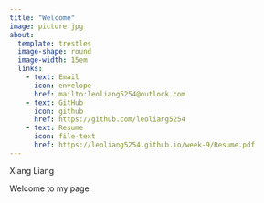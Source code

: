 ```yaml
---
title: "Welcome"
image: picture.jpg
about:
  template: trestles
  image-shape: round
  image-width: 15em
  links:
    - text: Email
      icon: envelope
      href: mailto:leoliang5254@outlook.com
    - text: GitHub
      icon: github
      href: https://github.com/leoliang5254
    - text: Resume
      icon: file-text
      href: https://leoliang5254.github.io/week-9/Resume.pdf
---
```

Xiang Liang

Welcome to my page
